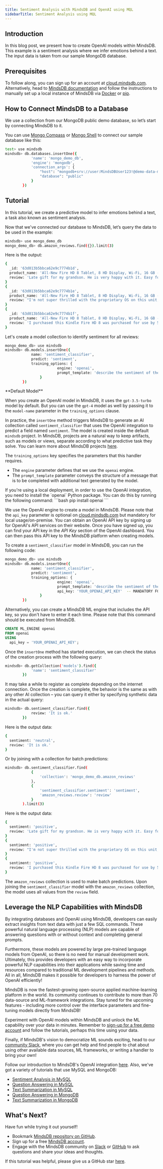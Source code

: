 ```yaml
---
title: Sentiment Analysis with MindsDB and OpenAI using MQL
sidebarTitle: Sentiment Analysis using MQL
---
```


## Introduction

In this blog post, we present how to create OpenAI models within MindsDB. This example is a sentiment analysis where we infer emotions behind a text. The input data is taken from our sample MongoDB database.

## Prerequisites

To follow along, you can sign up for an account at [cloud.mindsdb.com](https://cloud.mindsdb.com/register/nlp). Alternatively, head to [MindsDB documentation](https://docs.mindsdb.com/) and follow the instructions to manually set up a local instance of MindsDB via [Docker](/setup/self-hosted/docker) or [pip](/setup/self-hosted/pip/source).

## How to Connect MindsDB to a Database

We use a collection from our MongoDB public demo database, so let’s start by connecting MindsDB to it.

You can use [Mongo Compass](/connect/mongo-compass) or [Mongo Shell](/connect/mongo-shell) to connect our sample database like this:

```bash
test> use mindsdb
mindsdb> db.databases.insertOne({
            'name': 'mongo_demo_db',
            'engine': 'mongodb',
            'connection_args': {
                "host": "mongodb+srv://user:MindsDBUser123!@demo-data-mdb.trzfwvb.mongodb.net/",
                "database": "public"
            }
        })
```

## Tutorial

In this tutorial, we create a predictive model to infer emotions behind a text, a task also known as sentiment analysis.

Now that we've connected our database to MindsDB, let’s query the data to be used in the example:

```bash
mindsdb> use mongo_demo_db
mongo_demo_db> db.amazon_reviews.find({}).limit(3)
```

Here is the output:

```bash
{
  _id: '63d013b5bbca62e9c7774b1d',
  product_name: 'All-New Fire HD 8 Tablet, 8 HD Display, Wi-Fi, 16 GB - Includes Special Offers, Magenta',
  review: 'Late gift for my grandson. He is very happy with it. Easy for him (9yo ).'
}
{
  _id: '63d013b5bbca62e9c7774b1e',
  product_name: 'All-New Fire HD 8 Tablet, 8 HD Display, Wi-Fi, 16 GB - Includes Special Offers, Magenta',
  review: "I'm not super thrilled with the proprietary OS on this unit, but it does work okay and does what I need it to do. Appearance is very nice, price is very good and I can't complain too much - just wish it were easier (or at least more obvious) to port new apps onto it. For now, it helps me see things that are too small on my phone while I'm traveling. I'm a happy buyer."
}
{
  _id: '63d013b5bbca62e9c7774b1f',
  product_name: 'All-New Fire HD 8 Tablet, 8 HD Display, Wi-Fi, 16 GB - Includes Special Offers, Magenta',
  review: 'I purchased this Kindle Fire HD 8 was purchased for use by 5 and 8 yer old grandchildren. They basically use it to play Amazon games that you download.'
}
```

Let's create a model collection to identify sentiment for all reviews:

```bash
mongo_demo_db> use mindsdb
mindsdb> db.models.insertOne({
            name: 'sentiment_classifier',
            predict: 'sentiment',
            training_options: {
                        engine: 'openai',
                        prompt_template: 'describe the sentiment of the reviews strictly as "positive", "neutral", or "negative". "I love the product":positive "It is a scam":negative "{{review}}.":'
                }
        })
```

<Info>
**Default Model**

When you create an OpenAI model in MindsDB, it uses the `gpt-3.5-turbo` model by default. But you can use the `gpt-4` model as well by passing it to the `model-name` parameter in the `training_options` clause.
</Info>

In practice, the `insertOne` method triggers MindsDB to generate an AI collection called `sentiment_classifier` that uses the OpenAI integration to predict a field named `sentiment`. The model is created inside the default `mindsdb` project. In MindsDB, projects are a natural way to keep artifacts, such as models or views, separate according to what predictive task they solve. You can learn more about MindsDB projects [here](/sql/project).

The `training_options` key specifies the parameters that this handler requires.

- The `engine` parameter defines that we use the `openai` engine.
- The `prompt_template` parameter conveys the structure of a message that is to be completed with additional text generated by the model.

<Warning title = "Installing Dependencies for OpenAI Locally or On-Premises" icon = "triangle-exclamation" color="#fcd34dcc" >
If you're using a local deployment, in order to use the OpenAI integration, you need to install the `openai` Python package. You can do this by running the following command:
```bash
pip install openai
```
</Warning>


<Warning title = "Using OpenAI Locally or On-Premises" icon = "triangle-exclamation" color="#fcd34dcc" >

We use the OpenAI engine to create a model in MindsDB. Please note that the `api_key` parameter is optional on [cloud.mindsdb.com](https://cloud.mindsdb.com/register/nlp) but mandatory for local usage/on-premise. You can obtain an OpenAI API key by signing up for OpenAI's API services on their website. Once you have signed up, you can find your API key in the *API Key* section of the OpenAI dashboard. You can then pass this API key to the MindsDB platform when creating models.

To create a `sentiment_classifier` model in MindsDB, you can run the following code:

```bash
mongo_demo_db> use mindsdb
mindsdb> db.models.insertOne({
            name: 'sentiment_classifier',
            predict: 'sentiment',
            training_options: {
                        engine: 'openai',
                        prompt_template: 'describe the sentiment of the reviews strictly as "positive", "neutral", or "negative". "I love the product":positive "It is a scam":negative "{{review}}.":',
                        api_key: 'YOUR_OPENAI_API_KEY'  -- MANDATORY FOR LOCAL MODE
                }
        })
```

Alternatively, you can create a MindsDB ML engine that includes the API key, so you don't have to enter it each time. Please note that this command should be executed from MindsDB.

```sql
CREATE ML_ENGINE openai
FROM openai
USING
  api_key = 'YOUR_OPENAI_API_KEY';
```

</Warning>

Once the `insertOne` method has started execution, we can check the status of the creation process with the following query:

```bash
mindsdb> db.getCollection('models').find({
            'name': 'sentiment_classifier'
        })
```

It may take a while to register as complete depending on the internet connection. Once the creation is complete, the behavior is the same as with any other AI collection – you can query it either by specifying synthetic data in the actual query:

```bash
mindsdb> db.sentiment_classifier.find({
            review: 'It is ok.'
        })
```

Here is the output data:

```bash
{
  sentiment: 'neutral',
  review: 'It is ok.'
}
```

Or by joining with a collection for batch predictions:

```bash
mindsdb> db.sentiment_classifier.find(
            {
                'collection': 'mongo_demo_db.amazon_reviews'
            },
            {
                'sentiment_classifier.sentiment': 'sentiment',
                'amazon_reviews.review': 'review'
            }
        ).limit(3)
```

Here is the output data:

```bash
{
  sentiment: 'positive',
  review: 'Late gift for my grandson. He is very happy with it. Easy for him (9yo ).'
}
{
  sentiment: 'positive',
  review: "I'm not super thrilled with the proprietary OS on this unit, but it does work okay and does what I need it to do. Appearance is very nice, price is very good and I can't complain too much - just wish it were easier (or at least more obvious) to port new apps onto it. For now, it helps me see things that are too small on my phone while I'm traveling. I'm a happy buyer."
}
{
  sentiment: 'positive',
  review: 'I purchased this Kindle Fire HD 8 was purchased for use by 5 and 8 yer old grandchildren. They basically use it to play Amazon games that you download.'
}
```

The `amazon_reviews` collection is used to make batch predictions. Upon joining the `sentiment_classifier` model with the `amazon_reviews` collection, the model uses all values from the `review` field.

## Leverage the NLP Capabilities with MindsDB

By integrating databases and OpenAI using MindsDB, developers can easily extract insights from text data with just a few SQL commands. These powerful natural language processing (NLP) models are capable of answering questions with or without context and completing general prompts.

Furthermore, these models are powered by large pre-trained language models from OpenAI, so there is no need for manual development work. Ultimately, this provides developers with an easy way to incorporate powerful NLP capabilities into their applications while saving time and resources compared to traditional ML development pipelines and methods. All in all, MindsDB makes it possible for developers to harness the power of OpenAI efficiently!

MindsDB is now the fastest-growing open-source applied machine-learning platform in the world. Its community continues to contribute to more than 70 data-source and ML-framework integrations. Stay tuned for the upcoming features - including more control over the interface parameters and fine-tuning models directly from MindsDB!

Experiment with OpenAI models within MindsDB and unlock the ML capability over your data in minutes. Remember to [sign-up for a free demo account](https://cloud.mindsdb.com/register/nlp) and follow the tutorials, perhaps this time using your data.

Finally, if MindsDB's vision to democratize ML sounds exciting, head to our [community Slack](https://mindsdb.com/joincommunity), where you can get help and find people to chat about using other available data sources, ML frameworks, or writing a handler to bring your own!

Follow our introduction to MindsDB's OpenAI integration [here](https://mindsdb.com/blog/extract-insights-from-text-inside-databases-using-openai-gpt3-and-mindsdb-integration). Also, we've got a variety of tutorials that use MySQL and MongoDB:

- [Sentiment Analysis in MySQL](/nlp/sentiment-analysis-inside-mysql-with-openai)
- [Question Answering in MySQL](/nlp/question-answering-inside-mysql-with-openai)
- [Text Summarization in MySQL](/nlp/text-summarization-inside-mysql-with-openai)
- [Question Answering in MongoDB](/nlp/question-answering-inside-mongodb-with-openai)
- [Text Summarization in MongoDB](/nlp/text-summarization-inside-mongodb-with-openai)

## What's Next?

Have fun while trying it out yourself!

- Bookmark [MindsDB repository on GitHub](https://github.com/mindsdb/mindsdb).
- Sign up for a free [MindsDB account](https://cloud.mindsdb.com/register/nlp).
- Engage with the MindsDB community on [Slack](https://mindsdb.com/joincommunity) or [GitHub](https://github.com/mindsdb/mindsdb/discussions) to ask questions and share your ideas and thoughts.

If this tutorial was helpful, please give us a GitHub star [here](https://github.com/mindsdb/mindsdb).
